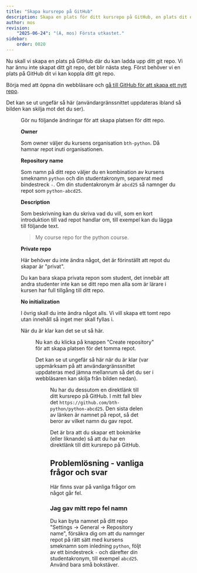 ```yaml
---
title: "Skapa kursrepo på GitHub" 
description: Skapa en plats för ditt kursrepo på GitHub, en plats dit du kan ladda upp ditt kursrepo.
author: mos
revision:
    "2025-06-24": "(A, mos) Första utkastet."
sidebar:
    order: 0020
---
```



Nu skall vi skapa en plats på GitHub där du kan ladda upp ditt git repo. Vi har ännu inte skapat ditt git repo, det blir nästa steg. Först behöver vi en plats på GitHub dit vi kan koppla ditt git repo.

Börja med att öppna din webbläsare och [gå till GitHub för att skapa ett nytt repo](https://github.com/new).

Det kan se ut ungefär så här (användargränssnittet uppdateras ibland så bilden kan skilja mot det du ser).


<Figure 
    src={ghnew1}
    caption="Nu är du redo att skapa en plats för ditt kursrepo på GitHub."
/>

Gör nu följande ändringar för att skapa platsen för ditt repo.

**Owner**

Som owner väljer du kursens organisation `bth-python`. Då hamnar repot inuti organisationen.

**Repository name**

Som namn på ditt repo väljer du en kombination av kursens smeknamn `python` och din studentakronym, separerat med bindestreck `-`. Om din studentakronym är `abcd25` så namnger du repot som `python-abcd25`.

**Description**

Som beskrivning kan du skriva vad du vill, som en kort introduktion till vad repot handlar om, till exempel kan du lägga till följande text.

> My course repo for the python course.

**Private repo**

Här behöver du inte ändra något, det är förinställt att repot du skapar är "privat".

Du kan bara skapa privata repon som student, det innebär att andra studenter inte kan se ditt repo men alla som är lärare i kursen har full tillgång till ditt repo.

**No initialization**

I övrig skall du inte ändra något alls. Vi vill skapa ett tomt repo utan innehåll så inget mer skall fyllas i.

När du är klar kan det se ut så här.


<Figure 
    src={ghnew2}
    caption="Nu har du fyllt i det som behövs för att skapa platsen för repot på GitHub."
/>

Nu kan du klicka på knappen "Create repository" för att skapa platsen för det tomma repot.

Det kan se ut ungefär så här när du är klar (var uppmärksam på att användargränssnittet uppdateras med jämna mellanrum så det du ser i webbläsaren kan skilja från bilden nedan).


<Figure 
    src={ghnew3}
    caption="Nu har du skapat platsen för repot på GitHub."
/>

Nu har du dessutom en direktlänk till ditt kursrepo på GitHub. I mitt fall blev det `https://github.com/bth-python/python-abcd25`. Den sista delen av länken är namnet på repot, så det beror av vilket namn du gav repot.

Det är bra att du skapar ett bokmärke (eller liknande) så att du har en direktlänk till ditt kursrepo på GitHub.



## Problemlösning - vanliga frågor och svar

Här finns svar på vanliga frågor om något går fel.



### Jag gav mitt repo fel namn

Du kan byta namnet på ditt repo "Settings -> General -> Repository name", försäkra dig om att du namnger repot på rätt sätt med kursens smeknamn som inledning `python`, följt av ett bindestreck `-` och därefter din studentakronym, till exempel `abcd25`. Använd bara små bokstäver.

